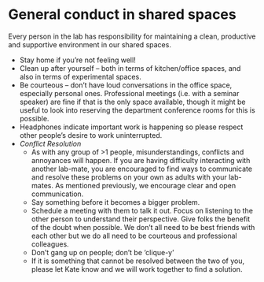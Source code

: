 # General conduct in shared spaces {#conduct}

Every person in the lab has responsibility for maintaining a clean, productive and supportive environment in our shared spaces.

* Stay home if you’re not feeling well!
* Clean up after yourself – both in terms of kitchen/office spaces, and also in terms of experimental spaces.
* Be courteous – don’t have loud conversations in the office space, especially personal ones. Professional meetings (i.e. with a seminar speaker) are fine if that is the only space available, though it might be useful to look into reserving the department conference rooms for this is possible.
* Headphones indicate important work is happening so please respect other people’s desire to work uninterrupted.
* _Conflict Resolution_
  + As with any group of >1 people, misunderstandings, conflicts and annoyances will happen. If you are having difficulty interacting with another lab-mate, you are encouraged to find ways to communicate and resolve these problems on your own as adults with your lab-mates. As mentioned previously, we encourage clear and open communication.
  + Say something before it becomes a bigger problem.
  + Schedule a meeting with them to talk it out. Focus on listening to the other person to understand their perspective. Give folks the benefit of the doubt when possible. We don’t all need to be best friends with each other but we do all need to be courteous and professional colleagues.
  + Don’t gang up on people; don’t be ‘clique-y’
  + If it is something that cannot be resolved between the two of you, please let Kate know and we will work together to find a solution.
